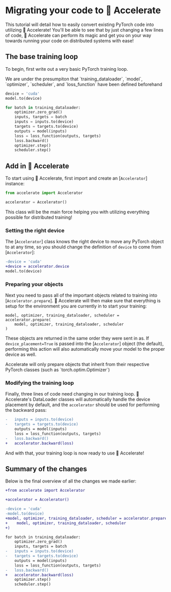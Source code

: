 <!--Copyright 2022 The HuggingFace Team. All rights reserved.

Licensed under the Apache License, Version 2.0 (the "License"); you may not use this file except in compliance with
the License. You may obtain a copy of the License at

http://www.apache.org/licenses/LICENSE-2.0

Unless required by applicable law or agreed to in writing, software distributed under the License is distributed on
an "AS IS" BASIS, WITHOUT WARRANTIES OR CONDITIONS OF ANY KIND, either express or implied. See the License for the
specific language governing permissions and limitations under the License.
-->

# Migrating your code to 🤗 Accelerate

This tutorial will detail how to easily convert existing PyTorch code into utilizing 🤗 Accelerate!
You'll be able to see that by just changing a few lines of code, 🤗 Accelerate can perform its magic and get you on 
your way towards running your code on distributed systems with ease!

## The base training loop

To begin, first write out a very basic PyTorch training loop. 

<Tip>
We are under the presumpiton that `training_dataloader`, `model`, `optimizer`, `scheduler`, and `loss_function` have been defined beforehand
</Tip>

```python
device = 'cuda'
model.to(device)

for batch in training_dataloader:
    optimizer.zero_grad()
    inputs, targets = batch
    inputs = inputs.to(device)
    targets = targets.to(device)
    outputs = model(inputs)
    loss = loss_function(outputs, targets)
    loss.backward()
    optimizer.step()
    scheduler.step()
```

## Add in 🤗 Accelerate

To start using 🤗 Accelerate, first import and create an [`Accelerator`] instance:
```python
from accelerate import Accelerator

accelerator = Accelerator()
```
This class will be the main force helping you with utilizing everything possible for distributed training!

### Setting the right device

The [`Accelerator`] class knows the right device to move any PyTorch object to at any time, so you should
change the definition of `device` to come from [`Accelerator`]:

```diff
-device = 'cuda'
+device = accelerator.device
model.to(device)
```

### Preparing your objects

Next you need to pass all of the important objects related to training into [`Accelerator.prepare`]. 🤗 Accelerate will
then make sure that everything is setup for the environment you are currently in to start your training:

```
model, optimizer, training_dataloader, scheduler = accelerator.prepare(
    model, optimizer, training_dataloader, scheduler
)
```
These objects are returned in the same order they were sent in as. If `device_placement=True` is passed into the [`Accelerator`] object (the default), 
performing this action will also automatically move your model to the proper device as well.

<Tip warning={true}>
Accelerate will only prepare objects that inherit from their respective PyTorch classes (such as `torch.optim.Optimizer`)
</Tip>

### Modifying the training loop

Finally, three lines of code need changing in our training loop. 🤗 Accelerate's DataLoader classes will automatically handle the device placement by default,
and the `accelerator` should be used for performing the backward pass:

```diff
-   inputs = inputs.to(device)
-   targets = targets.to(device)
    outputs = model(inputs)
    loss = loss_function(outputs, targets)
-   loss.backward()
+   accelerator.backward(loss)
```

And with that, your training loop is now ready to use 🤗 Accelerate!

## Summary of the changes

Below is the final overview of all the changes we made earlier: 

```diff
+from accelerate import Accelerator

+accelerator = Accelerator()

-device = 'cuda'
-model.to(device)
+model, optimizer, training_dataloader, scheduler = accelerator.prepare(
+    model, optimizer, training_dataloader, scheduler
+)

for batch in training_dataloader:
    optimizer.zero_grad()
    inputs, targets = batch
-   inputs = inputs.to(device)
-   targets = targets.to(device)
    outputs = model(inputs)
    loss = loss_function(outputs, targets)
-   loss.backward()
+   accelerator.backward(loss)
    optimizer.step()
    scheduler.step()
```

